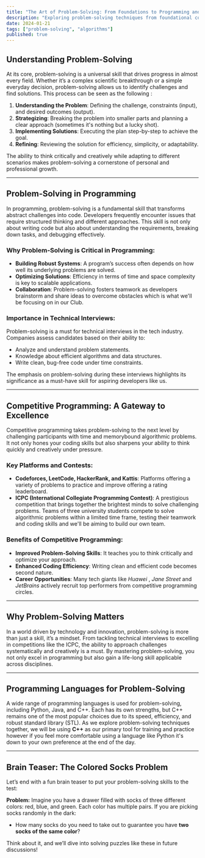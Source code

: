 ```yaml
---
title: "The Art of Problem-Solving: From Foundations to Programming and Competitive Platforms"
description: "Exploring problem-solving techniques from foundational concepts to advanced competitive programming."
date: 2024-01-21
tags: ["problem-solving", "algorithms"]
published: true
---
```


## Understanding Problem-Solving

At its core, problem-solving is a universal skill that drives progress in almost every field. Whether it’s a complex scientific breakthrough or a simple everyday decision, problem-solving allows us to identify challenges and find solutions. This process can be seen as the following :

1. **Understanding the Problem**: Defining the challenge, constraints (input), and desired outcomes (output).
2. **Strategizing**: Breaking the problem into smaller parts and planning a clear approach (sometimes it's nothing but a lucky shot).
3. **Implementing Solutions**: Executing the plan step-by-step to achieve the goal.
4. **Refining**: Reviewing the solution for efficiency, simplicity, or adaptability.

The ability to think critically and creatively while adapting to different scenarios makes problem-solving a cornerstone of personal and professional growth.

---

## Problem-Solving in Programming

In programming, problem-solving is a fundamental skill that transforms abstract challenges into code. Developers frequently encounter issues that require structured thinking and different approaches. This skill is not only about writing code but also about understanding the requirements, breaking down tasks, and debugging effectively.

### Why Problem-Solving is Critical in Programming:

- **Building Robust Systems**: A program’s success often depends on how well its underlying problems are solved.
- **Optimizing Solutions**: Efficiency in terms of time and space complexity is key to scalable applications.
- **Collaboration**: Problem-solving fosters teamwork as developers brainstorm and share ideas to overcome obstacles which is what we'll be focusing on in our Club.

### Importance in Technical Interviews:

Problem-solving is a must for technical interviews in the tech industry. Companies assess candidates based on their ability to:

- Analyze and understand problem statements.
- Knowledge about efficient algorithms and data structures.
- Write clean, bug-free code under time constraints.

The emphasis on problem-solving during these interviews highlights its significance as a must-have skill for aspiring developers like us.

---

## Competitive Programming: A Gateway to Excellence

Competitive programming takes problem-solving to the next level by challenging participants with time and memorybound algorithmic problems. It not only hones your coding skills but also sharpens your ability to think quickly and creatively under pressure.

### Key Platforms and Contests:

- **Codeforces, LeetCode, HackerRank, and Kattis**: Platforms offering a variety of problems to practice and improve offering a rating leaderboard.
- **ICPC (International Collegiate Programming Contest)**: A prestigious competition that brings together the brightest minds to solve challenging problems. Teams of three university students compete to solve algorithmic problems within a limited time frame, testing their teamwork and coding skills and we'll be aiming to build our own team.

### Benefits of Competitive Programming:

- **Improved Problem-Solving Skills**: It teaches you to think critically and optimize your approach.
- **Enhanced Coding Efficiency**: Writing clean and efficient code becomes second nature.
- **Career Opportunities**: Many tech giants like _Huawei_ , _Jane Street_ and _JetBrains_ actively recruit top performers from competitive programming circles.

---

## Why Problem-Solving Matters

In a world driven by technology and innovation, problem-solving is more than just a skill, it’s a mindset. From tackling technical interviews to excelling in competitions like the ICPC, the ability to approach challenges systematically and creatively is a must. By mastering problem-solving, you not only excel in programming but also gain a life-long skill applicable across disciplines.

---

## Programming Languages for Problem-Solving

A wide range of programming languages is used for problem-solving, including Python, Java, and C++. Each has its own strengths, but C++ remains one of the most popular choices due to its speed, efficiency, and robust standard library (STL). As we explore problem-solving techniques together, we will be using **C++** as our primary tool for training and practice however if you feel more comfortable using a language like Python it's down to your own preference at the end of the day.

---

## Brain Teaser: The Colored Socks Problem

Let’s end with a fun brain teaser to put your problem-solving skills to the test:

**Problem:** Imagine you have a drawer filled with socks of three different colors: red, blue, and green. Each color has multiple pairs. If you are picking socks randomly in the dark:

- How many socks do you need to take out to guarantee you have **two socks of the same color**?

Think about it, and we’ll dive into solving puzzles like these in future discussions!
